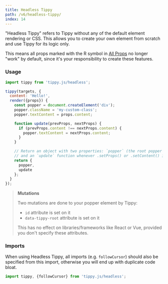 ```yaml
---
title: Headless Tippy
path: /v6/headless-tippy/
index: 14
---
```


"Headless Tippy" refers to Tippy without any of the default element rendering or
CSS. This allows you to create your own element from scratch and use Tippy for
its logic only.

This means all props marked with the R symbol in [All Props](../all-props/) no
longer "work" by default, since it's your responsibility to create these
features.

### Usage

```js
import tippy from 'tippy.js/headless';

tippy(targets, {
  content: 'Hello!',
  render({props}) {
    const popper = document.createElement('div');
    popper.className = 'my-custom-class';
    popper.textContent = props.content;

    function update(prevProps, nextProps) {
      if (prevProps.content !== nextProps.content) {
        popper.textContent = nextProps.content;
      }
    }

    // Return an object with two properties: `popper` (the root popper element),
    // and an `update` function whenever .setProps() or .setContent() is called
    return {
      popper,
      update
    };
  }
});
```

> **Mutations**
>
> Two mutations are done to your popper element by Tippy:
>
> - `id` attribute is set on it
> - `data-tippy-root` attribute is set on it
>
> This has no effect on libraries/frameworks like React or Vue, provided you
> don't specify these attributes.

### Imports

When using Headless Tippy, all imports (e.g. `followCursor`) should also be
specified from this import, otherwise you will end up with duplicate code bloat.

```js
import tippy, {followCursor} from 'tippy.js/headless';
```
